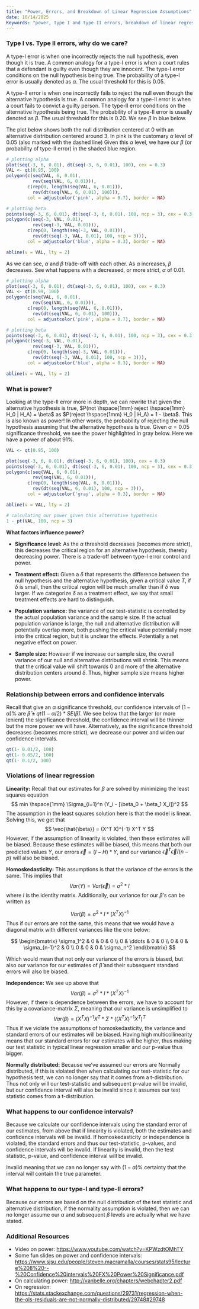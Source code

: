 ```yaml
---
title: "Power, Errors, and Breakdown of Linear Regression Assumptions"
date: 10/14/2025
Keywords: "power, type I and type II errors, breakdown of linear regression"
---
```


### Type I vs. Type II errors, why do we care?

A type-I error is when one incorrectly rejects the null hypothesis, even though it is true. A common analogy for a type-I error is when a court rules that a defendant is guilty even though they are innocent. The type-I error conditions on the null hypothesis being true. The probability of a type-I error is usually denoted as $\alpha$. The usual threshold for this is 0.05.

A type-II error is when one incorrectly fails to reject the null even though the alternative hypothesis is true. A common analogy for a type-II error is when a court fails to convict a guilty person. The type-II error conditions on the alternative hypothesis being true. The probability of a type-II error is usually denoted as $\beta$. The usual threshold for this is 0.20. We see $\beta$ in blue below.

The plot below shows both the null distribution centered at 0 with an alternative distribution centered around 3. In pink is the customary $\alpha$ level of 0.05 (also marked with the dashed line) Given this $\alpha$ level, we have our $\beta$ (or probability of type-II error) in the shaded blue region.

```r
# plotting alpha 
plot(seq(-3, 6, 0.01), dt(seq(-3, 6, 0.01), 100), cex = 0.3)
VAL <- qt(0.95, 100)
polygon(c(seq(VAL, 6, 0.01), 
          rev(seq(VAL, 6, 0.01))),
        c(rep(0, length(seq(VAL, 6, 0.01))), 
          rev(dt(seq(VAL, 6, 0.01), 100))),
        col = adjustcolor('pink', alpha = 0.7), border = NA)

# plotting beta 
points(seq(-3, 6, 0.01), dt(seq(-3, 6, 0.01), 100, ncp = 3), cex = 0.3)
polygon(c(seq(-3, VAL, 0.01), 
          rev(seq(-3, VAL, 0.01))),
        c(rep(0, length(seq(-3, VAL, 0.01))), 
          rev(dt(seq(-3, VAL, 0.01), 100, ncp = 3))),
        col = adjustcolor('blue', alpha = 0.3), border = NA)

abline(v = VAL, lty = 2)
```

As we can see, $\alpha$ and $\beta$ trade-off with each other. As $\alpha$ increases, $\beta$ decreases. See what happens with a decreased, or more strict, $\alpha$ of 0.01.

```r
# plotting alpha 
plot(seq(-3, 6, 0.01), dt(seq(-3, 6, 0.01), 100), cex = 0.3)
VAL <- qt(0.99, 100)
polygon(c(seq(VAL, 6, 0.01), 
          rev(seq(VAL, 6, 0.01))),
        c(rep(0, length(seq(VAL, 6, 0.01))), 
          rev(dt(seq(VAL, 6, 0.01), 100))),
        col = adjustcolor('pink', alpha = 0.7), border = NA)

# plotting beta 
points(seq(-3, 6, 0.01), dt(seq(-3, 6, 0.01), 100, ncp = 3), cex = 0.3)
polygon(c(seq(-3, VAL, 0.01), 
          rev(seq(-3, VAL, 0.01))),
        c(rep(0, length(seq(-3, VAL, 0.01))), 
          rev(dt(seq(-3, VAL, 0.01), 100, ncp = 3))),
        col = adjustcolor('blue', alpha = 0.3), border = NA)

abline(v = VAL, lty = 2)
```

### What is power?

Looking at the type-II error more in depth, we can rewrite that given the alternative hypothesis is true, $P(not \hspace{1mm} reject \hspace{1mm} H_0 | H_A) = \beta$ as $P(reject \hspace{1mm} H_0 | H_A) = 1 - \beta$. This is also known as power! In other words, the probability of rejecting the null hypothesis assuming that the alternative hypothesis is true. Given $\alpha = 0.05$ significance threshold, we see the power highlighted in gray below. Here we have a power of about 91%.

```r
VAL <- qt(0.95, 100)

plot(seq(-3, 6, 0.01), dt(seq(-3, 6, 0.01), 100), cex = 0.3)
points(seq(-3, 6, 0.01), dt(seq(-3, 6, 0.01), 100, ncp = 3), cex = 0.3)
polygon(c(seq(VAL, 6, 0.01), 
          rev(seq(VAL, 6, 0.01))),
        c(rep(0, length(seq(VAL, 6, 0.01))), 
          rev(dt(seq(VAL, 6, 0.01), 100, ncp = 3))),
        col = adjustcolor('gray', alpha = 0.3), border = NA)

abline(v = VAL, lty = 2)

# calculating our power given this alternative hypothesis
1 - pt(VAL, 100, ncp = 3)
```

**What factors influence power?**

-   **Significance level:** As the $\alpha$ threshold decreases (becomes more strict), this decreases the critical region for an alternative hypothesis, thereby decreasing power. There is a trade-off between type-I error control and power.

-   **Treatment effect:** Given a $\delta$ that represents the difference between the null hypothesis and the alternative hypothesis, given a critical value *T*, if $\delta$ is small, then the critical region will be much smaller than if $\delta$ was larger. If we categorize $\delta$ as a treatment effect, we say that small treatment effects are hard to distinguish.

-   **Population variance:** the variance of our test-statistic is controlled by the actual population variance and the sample size. If the actual population variance is large, the null and alternative distribution will potentially overlap more, both pushing the critical value potentially more into the critical region, but it is unclear the effects. Potentially a net negative effect on power.

-   **Sample size:** However if we increase our sample size, the overall variance of our null and alternative distributions will shrink. This means that the critical value will shift towards 0 and more of the alternative distribution centers around $\delta$. Thus, higher sample size means higher power.

### Relationship between errors and confidence intervals

Recall that give an $\alpha$ significance threshold, our confidence intervals of $(1-\alpha)$% are $\hat{\beta} \pm qt(1 - \alpha/2)*SE(\hat{\beta})$. We see below that the larger (or more lenient) the significance threshold, the confidence interval will be thinner but the more power we will have. Alternatively, as the significance threshold decreases (becomes more strict), we decrease our power and widen our confidence intervals.

```r
qt(1- 0.01/2, 100)
qt(1- 0.05/2, 100)
qt(1- 0.1/2, 100)
```

### Violations of linear regression

**Linearity:** Recall that our estimates for $\beta$ are solved by minimizing the least squares equation $$
min \hspace{1mm} \Sigma_{i=1}^n (Y_i - [\beta_0 + \beta_1 X_i])^2
$$ The assumption in the least squares solution here is that the model is linear. Solving this, we get that $$
\vec{\hat{\beta}} = (X^T X)^{-1} X^T Y
$$ However, if the assumption of linearity is violated, then these estimates will be biased. Because these estimates will be biased, this means that both our predicted values $Y$, our errors $\vec{\epsilon} = (I-H)*Y$, and our variance $\vec{\epsilon}^T \vec{\epsilon} / (n-p)$ will also be biased.

**Homoskedasticity:** This assumptions is that the variance of the errors is the same. This implies that $$
Var(Y) = Var(\vec{\epsilon}) = \sigma^2 *I
$$ where $I$ is the identity matrix. Additionally, our variance for our $\beta$'s can be written as

$$
Var(\beta) = \sigma^2 * I * (X^TX)^{-1}
$$ Thus if our errors are not the same, this means that we would have a diagonal matrix with different variances like the one below:

$$
\begin{bmatrix}
\sigma_1^2 & 0 & 0 & 0 \\
0 & \ddots & 0 & 0 \\
0 & 0 & \sigma_{n-1}^2 & 0 \\
0 & 0 & 0 & \sigma_n^2
\end{bmatrix} 
$$

Which would mean that not only our variance of the errors is biased, but also our variance for our estimates of $\hat{\beta}$ and their subsequent standard errors will also be biased.

**Independence:** We see up above that $$
Var(\beta) = \sigma^2 * I * (X^TX)^{-1}
$$ However, if there is dependence between the errors, we have to account for this by a covariance-matrix $\Sigma$, meaning that our variance is unsimplified to $$
Var(\beta) = (X^T X)^{-1} X^T * \Sigma * ( (X^T X)^{-1} X^T )^T
$$ Thus if we violate the assumptions of homoskedasticity, the variance and standard errors of our estimates will be biased. Having high multicollinearity means that our standard errors for our estimates will be higher, thus making our test statistic in typical linear regression smaller and our p-value thus bigger.

**Normally distributed:** Because we've assumed our errors are Normally distributed, if this is violated then when calculating our test-statistic for our hypothesis test, we can no longer say that it comes from a t-distribution. Thus not only will our test-statistic and subsequent p-value will be invalid, but our confidence interval will also be invalid since it assumes our test statistic comes from a t-distribution.

### What happens to our confidence intervals?

Because we calculate our confidence intervals using the standard error of our estimates, from above that if linearity is violated, both the estimates and confidence intervals will be invalid. If homoskedasticity or independence is violated, the standard errors and thus our test-statistic, p-values, and confidence intervals will be invalid. If linearity is invalid, then the test statistic, p-value, and confidence interval will be invalid.

Invalid meaning that we can no longer say with $(1-\alpha)$% certainty that the interval will contain the true parameter.

### What happens to our type-I and type-II errors?

Because our errors are based on the null distribution of the test statistic and alternative distribution, if the normality assumption is violated, then we can no longer assume our $\alpha$ and subsequent $\beta$ levels are actually what we have stated.

### Additional Resources

-   Video on power: <https://www.youtube.com/watch?v=KPWzdtOMhTY>
-   Some fun slides on power and confidence intervals: <https://www.sjsu.edu/people/steven.macramalla/courses/stats95/lecture%208%20--%20Confidence%20intervals%20FX%20Power%20Significance.pdf>
-   On calculating power: <http://vanbelle.org/chapters/webchapter2.pdf>
-   On regression: <https://stats.stackexchange.com/questions/29731/regression-when-the-ols-residuals-are-not-normally-distributed/29748#29748>
